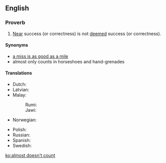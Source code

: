 ==English==

===Proverb===
{{en-proverb|head='''[[almost]] [[doesn't]] [[count]]'''}}

# [[near|Near]] success (or correctness) is not [[deem]]ed success (or correctness).

====Synonyms====
* [[a miss is as good as a mile]]
* almost only counts in horseshoes and hand-grenades
====Translations====
{{trans-top|near success (or correctness) is not deemed success (or correctness)}}
* Dutch: {{t|nl|bijna telt niet}}
* Latvian: {{t|lv|gandrīz neskaitās}}
* Malay:
*:Rumi: {{t|ms|dekat tak tercapai, jauh tak berantara}}
*:Jawi: {{t|ms|دکت تق ترچاڤاي, جاءوه تق برانتارا|sc=Arab}}
* Norwegian: {{t|no|nesten holder ikke}}
{{trans-mid}}
* Polish: {{t|pl|prawie robi wielką różnicę}}
* Russian: {{t|ru|чуть-чу́ть не счита́ется}}
* Spanish: {{t|es|los casis no cuentan}}
* Swedish: {{t+|sv|nära skjuter ingen hare}}
{{trans-bottom}}

[[ko:almost doesn't count]]